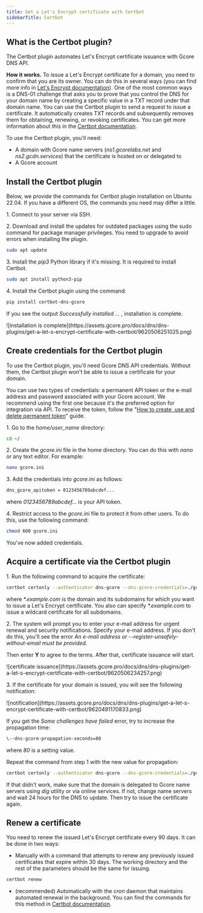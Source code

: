 ---
title: Get a Let's Encrypt certificate with Certbot
sidebarTitle: Certbot
---

## What is the Certbot plugin?

The Certbot plugin automates Let's Encrypt certificate issuance with Gcore DNS API.

**How it works.** To issue a Let's Encrypt certificate for a domain, you need to confirm that you are its owner. You can do this in several ways (you can find more info in [Let's Encrypt documentation](https://letsencrypt.org/docs/challenge-types)). One of the most common ways is a DNS-01 challenge that asks you to prove that you control the DNS for your domain name by creating a specific value in a TXT record under that domain name. You can use the Certbot plugin to send a request to issue a certificate. It automatically creates TXT records and subsequently removes them for obtaining, renewing, or revoking certificates. You can get more information about this in the [Certbot documentation](https://eff-certbot.readthedocs.io/en/stable).

To use the Certbot plugin, you'll need:

  * A domain with Gcore name servers (_ns1.gcorelabs.net_ and _ns2.gcdn.services_) that the certificate is hosted on or delegated to
  * A Gcore account



## Install the Certbot plugin

Below, we provide the commands for Certbot plugin installation on Ubuntu 22.04. If you have a different OS, the commands you need may differ a little.

1\. Connect to your server via SSH.

2\. Download and install the updates for outdated packages using the sudo command for package manager privileges. You need to upgrade to avoid errors when installing the plugin.

```sh
sudo apt update
 ```

3\. Install the _pip3_ Python library if it's missing. It is required to install Certbot.

```sh
sudo apt install python3-pip
 ```

4\. Install the Certbot plugin using the command:

```sh
pip install certbot-dns-gcore
 ```

If you see the output _Successfully installed …_ , installation is complete.


<Frame>![installation is complete](https://assets.gcore.pro/docs/dns/dns-plugins/get-a-let-s-encrypt-certificate-with-certbot/9620506251025.png)</Frame>



## Create credentials for the Certbot plugin

To use the Certbot plugin, you'll need Gcore DNS API credentials. Without them, the Certbot plugin won't be able to issue a certificate for your domain.

You can use two types of credentials: a permanent API token or the e-mail address and password associated with your Gcore account. We recommend using the first one because it's the preferred option for integration via API. To receive the token, follow the "[How to create, use and delete permanent token](/account-settings/create-use-or-delete-a-permanent-api-token)" guide.

1\. Go to the _home/user_name_ directory:

```sh
cd ~/
 ```

2\. Create the _gcore.ini_ file in the home directory. You can do this with _nano_ or any text editor. For example:

```sh
nano gcore.ini
 ```

3\. Add the credentials into _gcore.ini_ as follows:

```sh
dns_gcore_apitoken = 0123456789abcdef...
 ```

where _0123456789abcdef..._ is your API token.

4\. Restrict access to the _gcore.ini_ file to protect it from other users. To do this, use the following command:

```sh
chmod 600 gcore.ini
 ```

You've now added credentials.

## Acquire a certificate via the Certbot plugin

1\. Run the following command to acquire the certificate:

```sh
certbot certonly --authenticator dns-gcore --dns-gcore-credentials=./gcore.ini --dns-gcore-propagation-seconds=30 -d '*.example.com' --key-type ecdsa --logs-dir=. --config-dir=. --work-dir=.
 ```

where _*.example.com_ is the domain and its subdomains for which you want to issue a Let's Encrypt certificate. You also can specify _*.example.com_ to issue a wildcard certificate for all subdomains.

2\. The system will prompt you to enter your e-mail address for urgent renewal and security notifications. Specify your e-mail address. If you don't do this, you'll see the error _An e-mail address or --register-unsafely-without-email must be provided_.

Then enter **Y** to agree to the terms. After that, certificate issuance will start.


<Frame>![certificate issuance](https://assets.gcore.pro/docs/dns/dns-plugins/get-a-let-s-encrypt-certificate-with-certbot/9620506234257.png)</Frame>



3\. If the certificate for your domain is issued, you will see the following notification:


<Frame>![notification](https://assets.gcore.pro/docs/dns/dns-plugins/get-a-let-s-encrypt-certificate-with-certbot/9620491170833.png)</Frame>



If you get the _Some challenges have failed_ error, try to increase the propagation time:

```sh
\--dns-gcore-propagation-seconds=80
 ```

where _80_ is a setting value.

Repeat the command from step 1 with the new value for propagation:

```sh
certbot certonly --authenticator dns-gcore --dns-gcore-credentials=./gcore.ini --dns-gcore-propagation-seconds=80 -d '*.example.com' --key-type ecdsa --logs-dir=. --config-dir=. --work-dir=
 ```

If that didn't work, make sure that the domain is delegated to Gcore name servers using _dig_ utility or via online services. If not, change name servers and wait 24 hours for the DNS to update. Then try to issue the certificate again.

## Renew a certificate

You need to renew the issued Let's Encrypt certificate every 90 days. It can be done in two ways:

  * Manually with a command that attempts to renew any previously issued certificates that expire within 30 days. The working directory and the rest of the parameters should be the same for issuing.


```sh
certbot renew
 ```

  * (recommended) Automatically with the _cron_ daemon that maintains automated renewal in the background. You can find the commands for this method in [Certbot documentation](https://eff-certbot.readthedocs.io/en/stable/using.html?highlight=cron).